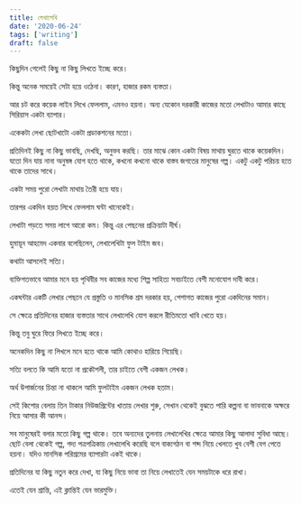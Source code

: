 ```yaml
---
title: লেখালেখি
date: '2020-06-24'
tags: ['writing']
draft: false
---
```


কিছুদিন গেলেই কিছু না কিছু লিখতে ইচ্ছে করে।

কিন্তু অনেক সময়েই সেটা হয়ে ওঠেনা। কারণ, হাজার রকম ব্যস্ততা।

আর চট করে কয়েক লাইন লিখে ফেললাম, এমনও হয়না। অন্য যেকোন দরকারী কাজের মতো লেখাটাও আমার কাছে সিরিয়াস একটা ব্যাপার।

একেকটা লেখা ছোটখাটো একটা প্রডাকশনের মতো।

প্রতিদিনই কিছু না কিছু ভাবছি, দেখছি, অনুভব করছি। তার মাঝে কোন একটা বিষয় মাথায় ঘুরতে থাকে কয়েকদিন। যতো দিন যায় নানা অনুষঙ্গ যোগ হতে থাকে, কখনো কখনো থাকে বাস্তব জগতের মানুষের গল্প। একটু একটু পরিচয় হতে থাকে তাদের সাথে।

একটা সময় পুরো লেখাটা মাথায় তৈরী হয়ে যায়।

তারপর একদিন হয়ত লিখে ফেললাম ঘন্টা খানেকেই।

লেখাটা পড়তে সময় লাগে আরো কম। কিন্তু এর পেছনের প্রক্রিয়াটা দীর্ঘ।

হুমায়ূন আহমেদ একবার বলেছিলেন, লেখালেখিটা ফুল টাইম জব।

কথাটা আসলেই সত্যি।

ব্যক্তিগতভাবে আমার মনে হয় পৃথিবীর সব কাজের মধ্যে শিল্প সাহিত্য সবচাইতে বেশী মনোযোগ দাবী করে।

একঘন্টার একটি লেখার পেছনে যে প্রস্তুতি ও মানসিক শ্রম দরকার হয়, পেশাগত কাজের পুরো একদিনের সমান।

সে ক্ষেত্রে প্রতিদিনের হাজার ব্যস্ততার সাথে লেখালেখি যোগ করলে রীতিমতো খাবি খেতে হয়।

কিন্তু তবু ঘুরে ফিরে লিখতে ইচ্ছে করে।

অনেকদিন কিছু না লিখলে মনে হতে থাকে আমি কোথাও হারিয়ে গিয়েছি।

সত্যি বলতে কি আমি যতো না প্রকৌশলী, তার চাইতে বেশী একজন লেখক।

অর্থ উপার্জনের চিন্তা না থাকলে আমি ফুলটাইম একজন লেখক হতাম।

সেই কিশোর বেলায় তিন টাকার নিউজপ্রিন্টের খাতায় লেখার শুরু, সেখান থেকেই বুঝতে পারি কল্পনা বা ভাবনাকে অক্ষরে নিয়ে আসার কী আনন্দ। 

সব মানুষেরই বলার মতো কিছু গল্প থাকে। তবে অন্যদের তুলনায় লেখালেখির ক্ষেত্রে আমার কিছু আলাদা সুবিধা আছে। ছোট বেলা থেকেই গল্প, গদ্য পত্রপত্রিকায় লেখালেখি করেছি বলে বাক্যগঠন বা শব্দ নিয়ে খেলতে খুব বেশী বেগ পেতে হয়না। যদিও মানসিক পরিশ্রমের ব্যাপারটা একই থাকে।

প্রতিদিনের যা কিছু নতুন করে দেখা, যা কিছু নিয়ে ভাবা তা নিয়ে লেখাতেই যেন সময়টাকে ধরে রাখা।

এতেই যেন শ্রান্তি, এই ক্লান্তিই যেন ভারমুক্তি।
